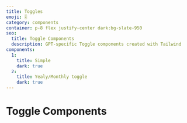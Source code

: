 ```yaml
---
title: Toggles
emoji: 🎚
category: components
container: p-8 flex justify-center dark:bg-slate-950
seo:
  title: Toggle Components
  description: GPT-specific Toggle components created with Tailwind
components:
  1:
    title: Simple
    dark: true
  2:
    title: Yealy/Monthly toggle
    dark: true
---
```


# Toggle Components

<ComponentsList
  componentsData={componentsData}
  componentContainer={componentContainer}
/>
